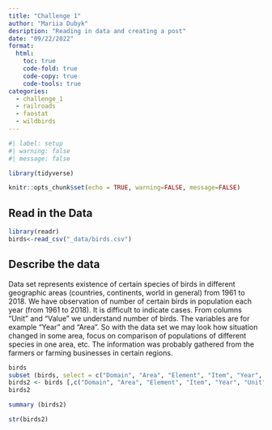 ```yaml
---
title: "Challenge 1"
author: "Mariia Dubyk"
desription: "Reading in data and creating a post"
date: "09/22/2022"
format:
  html:
    toc: true
    code-fold: true
    code-copy: true
    code-tools: true
categories:
  - challenge_1
  - railroads
  - faostat
  - wildbirds
---
```


```r
#| label: setup
#| warning: false
#| message: false

library(tidyverse)

knitr::opts_chunk$set(echo = TRUE, warning=FALSE, message=FALSE)
```

## Read in the Data

```r
library(readr)
birds<-read_csv("_data/birds.csv")
```

## Describe the data
Data set represents existence of certain species of birds in different geographic areas (countries, continents, world in general) from 1961 to 2018. We have observation of number of certain birds in population each year (from 1961 to 2018). It is difficult to indicate cases. From columns "Unit" and "Value" we understand number of birds. The variables are for example "Year" and "Area". So with the data set we may look how situation changed in some area, focus on comparison of populations of different species in one area, etc. The information was probably gathered from the farmers or farming businesses in certain regions.

```r
birds
subset (birds, select = c("Domain", "Area", "Element", "Item", "Year", "Unit", "Value", "Flag", "Flag.Description"))
birds2 <- birds [,c("Domain", "Area", "Element", "Item", "Year", "Unit", "Value", "Flag", "Flag.Description")]
birds2


```
```r
summary (birds2)

```

```r
str(birds2)

```
